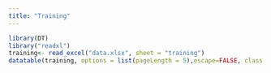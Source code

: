 ```yaml
---
title: "Training"
---
```


```r
library(DT)
library("readxl")
training<- read_excel("data.xlsx", sheet = "training")
datatable(training, options = list(pageLength = 5),escape=FALSE, class = 'cell-border stripe')
```
